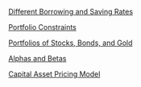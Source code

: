 [Different Borrowing and Saving Rates](slides/e01-borrowing-and-saving-rates.html)

[Portfolio Constraints](slides/e02-portfolio-constraints.html)

[Portfolios of Stocks, Bonds, and Gold](slides/e03-stocks-bonds-and-gold.html)

[Alphas and Betas](slides/e04-alphas-and-betas.html)

[Capital Asset Pricing Model](slides/e05-capital-asset-pricing-model.html)


